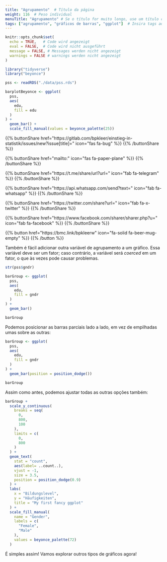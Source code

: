 ```yaml
---
title: "Agrupamento"  # Título da página
weight: 116  # Peso individual
menuTitle: "Agrupamento" # Se o título for muito longo, use um título curto aqui
tags: ["agrupamento", "gráficos de barras", "ggplot"]  # Insira tags aqui; Abreviação do que acontece na página
---
```


```r
knitr::opts_chunk$set(
  echo = TRUE,   # Code wird angezeigt
  eval = FALSE,  # Code wird nicht ausgeführt
  message = FALSE, # Messages werden nicht angezeigt
  warnings = FALSE # warnings werden nicht angezeigt
)

library("tidyverse")
library("beyonce")

pss <- readRDS("./data/pss.rds")

barplotBeyonce <- ggplot(
  pss, 
  aes(
    edu, 
    fill = edu
  )
) +
  geom_bar() +
  scale_fill_manual(values = beyonce_palette(25))
```

{{% buttonShare href=\"https\:\/\/gitlab.com\/bpkleer\/einstieg-in-statistik\/issues\/new?issue[title]=\" icon=\"fas fa-bug\" %}} {{% /buttonShare %}} 

{{% buttonShare href=\"mailto\:\" icon=\"fas fa-paper-plane\" %}} {{% /buttonShare %}}

{{% buttonShare href=\"https\:\/\/t.me\/share\/url?url=\" icon=\"fab fa-telegram\" %}} {{% /buttonShare %}}

{{% buttonShare href=\"https\:\/\/api.whatsapp.com\/send?text=\" icon=\"fab fa-whatsapp\" %}} {{% /buttonShare %}}

{{% buttonShare href=\"https\:\/\/twitter.com\/share?url=\" icon=\"fab fa-x-twitter\" %}} {{% /buttonShare %}}

{{% buttonShare href=\"https\:\/\/www.facebook.com\/sharer\/sharer.php?u=\" icon=\"fab fa-facebook\" %}} {{% /buttonShare %}}

{{% button href=\"https\:\/\/bmc.link\/bpkleerw\" icon=\"fa-solid fa-beer-mug-empty\" %}} {{% /button %}}

Também é fácil adicionar outra variável de agrupamento a um gráfico. Essa variável deve ser um fator; caso contrário, a variável será *coerced* em um fator, o que às vezes pode causar problemas.
```r
str(pss$gndr)

barGroup <- ggplot(
  pss, 
  aes(
    edu, 
    fill = gndr
  )
) +
  geom_bar()

barGroup
```

Podemos posicionar as barras parciais lado a lado, em vez de empilhadas umas sobre as outras:
```r
barGroup <- ggplot(
  pss, 
  aes(
    edu, 
    fill = gndr
  )
) +
  geom_bar(position = position_dodge())

barGroup
```

Assim como antes, podemos ajustar todas as outras opções também:
```r
barGroup + 
  scale_y_continuous(
    breaks = seq(
      0,
      800, 
      100
    ),
    limits = c(
      0, 
      800
    )
  ) + 
  geom_text(
    stat = "count", 
    aes(label= ..count..), 
    vjust = -1, 
    size = 3.5, 
    position = position_dodge(0.9)
  ) +
  labs(
    x = "Bildungslevel", 
    y = "Häufigkeiten", 
    title = "My first fancy ggplot"
  ) +
  scale_fill_manual(
    name = "Gender", 
    labels = c(
      "Female", 
      "Male"
    ),
    values = beyonce_palette(72)
  )
```

É simples assim! Vamos explorar outros tipos de gráficos agora!

